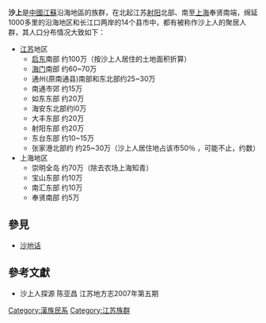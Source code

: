'''沙上'''是[[中國|中國]][[江蘇|江蘇]]沿海地區的族群，在北起江苏[[射阳|射阳]]北部、南至[[上海|上海]]奉贤南端，绵延1000多里的沿海地区和长江口两岸的14个县市中，都有被称作沙上人的聚居人群，其人口分布情况大致如下：

*[[江苏|江苏]]地区
**[[启东|启东]]南部 约100万（按沙上人居住的土地面积折算）
**[[海门|海门]]南部 约60~70万
**通州(原南通县)南部和东北部约25~30万
**南通市郊 约15万
**如东东部 约20万
**海安东北部约l0万
**大丰东部 约20万
**射阳东部 约20万
**东台东部 约10~15万
**张家港北部约 约25~30万（沙上人居住地占该市50％ ，可能不止，约数）
*上海地区
**崇明全岛 约70万（除去农场上海知青）
**宝山东部 约10万
**南汇东部 约10万
**奉贤南部 约5万

==參見==
* [[沙地话|沙地话]]
==參考文獻==
*沙上人探源 陈亚昌 江苏地方志2007年第五期

{{漢族民系}}
{{Ethnic-group-stub}}
[[Category:漢族民系|Category:漢族民系]]
[[Category:江苏族群|Category:江苏族群]]